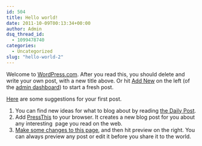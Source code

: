 ```yaml
---
id: 504
title: Hello world!
date: 2011-10-09T00:13:34+00:00
author: Admin
dsq_thread_id:
  - 1099478740
categories:
  - Uncategorized
slug: "hello-world-2"
---
```

Welcome to [WordPress.com](http://wordpress.com/). After you read this, you should delete and write your own post, with a new title above. Or hit [Add New](/wp-admin/post-new.php "Direct link to the Add New in the Admin Dashboard") on the left (of the [admin dashboard](/wp-admin "Direct link to this blog's admin dashboard")) to start a fresh post.

[Here](http://learn.wordpress.com/ "Learn WordPress.com—From zero to hero.") are some suggestions for your first post.

  1. You can find new ideas for what to blog about by reading [the Daily Post](http://dailypost.wordpress.com/ "The Daily Post at WordPress.com—post something every day").
  2. Add [PressThis](/wp-admin/tools.php "Click the "Press This" link on this page to activate the Press this bookmark feature.") to your browser. It creates a new blog post for you about any interesting  page you read on the web.
  3. [Make some changes to this page](/wp-admin/post.php?post=1&action=edit "Edit the first post on this blog."), and then hit preview on the right. You can always preview any post or edit it before you share it to the world.
